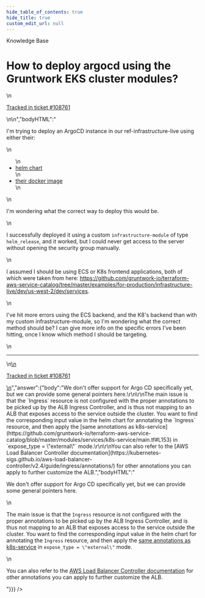 ```yaml
---
hide_table_of_contents: true
hide_title: true
custom_edit_url: null
---
```



<CenterLayout>
<span class="title">Knowledge Base</span>
<h1>How to deploy argocd using the Gruntwork EKS cluster modules?</h1>
<GitHub json={{"id":"D_kwDOF8slf84APzIm","number":465,"author":{"login":"yorinasub17"},"title":"How to deploy argocd using the Gruntwork EKS cluster modules?","body":"\nI'm trying to deploy an ArgoCD instance in our ref-infrastructure-live using either their:\r\n\r\n- [helm chart](https://github.com/argoproj/argo-helm/tree/main/charts/argo-cd)\r\n- [their docker image](https://hub.docker.com/r/argoproj/argocd)\r\n\r\nI'm wondering what the correct way to deploy this would be. \r\n\r\nI successfully deployed it using a custom `infrastructure-module` of type `helm_release`, and it worked, but I could never get access to the server without opening the security group manually.\r\n\r\nI assumed I should be using ECS or K8s frontend applications, both of which were taken from here: https://github.com/gruntwork-io/terraform-aws-service-catalog/tree/master/examples/for-production/infrastructure-live/dev/us-west-2/dev/services.\r\n\r\nI've hit more errors using the ECS backend, and the K8's backend than with my custom infrastructure-module, so I'm wondering what the correct method should be?  I can give more info on the specific errors I've been hitting, once I know which method I should be targeting.\r\n\r\n\n\n---\n\n<ins datetime=\"2022-06-13T19:35:02Z\">\n  <p><a href=\"https://support.gruntwork.io/hc/requests/108761\">Tracked in ticket #108761</a></p>\n</ins>\n","bodyHTML":"<p dir=\"auto\">I'm trying to deploy an ArgoCD instance in our ref-infrastructure-live using either their:</p>\n<ul dir=\"auto\">\n<li><a href=\"https://github.com/argoproj/argo-helm/tree/main/charts/argo-cd\">helm chart</a></li>\n<li><a href=\"https://hub.docker.com/r/argoproj/argocd\" rel=\"nofollow\">their docker image</a></li>\n</ul>\n<p dir=\"auto\">I'm wondering what the correct way to deploy this would be.</p>\n<p dir=\"auto\">I successfully deployed it using a custom <code class=\"notranslate\">infrastructure-module</code> of type <code class=\"notranslate\">helm_release</code>, and it worked, but I could never get access to the server without opening the security group manually.</p>\n<p dir=\"auto\">I assumed I should be using ECS or K8s frontend applications, both of which were taken from here: <a href=\"https://github.com/gruntwork-io/terraform-aws-service-catalog/tree/master/examples/for-production/infrastructure-live/dev/us-west-2/dev/services\">https://github.com/gruntwork-io/terraform-aws-service-catalog/tree/master/examples/for-production/infrastructure-live/dev/us-west-2/dev/services</a>.</p>\n<p dir=\"auto\">I've hit more errors using the ECS backend, and the K8's backend than with my custom infrastructure-module, so I'm wondering what the correct method should be?  I can give more info on the specific errors I've been hitting, once I know which method I should be targeting.</p>\n<hr>\n<ins datetime=\"2022-06-13T19:35:02Z\">\n  <p dir=\"auto\"><a href=\"https://support.gruntwork.io/hc/requests/108761\" rel=\"nofollow\">Tracked in ticket #108761</a></p>\n</ins>","answer":{"body":"We don't offer support for Argo CD specifically yet, but we can provide some general pointers here.\r\n\r\nThe main issue is that the `Ingress` resource is not configured with the proper annotations to be picked up by the ALB Ingress Controller, and is thus not mapping to an ALB that exposes access to the service outside the cluster. You want to find the corresponding input value in the helm chart for annotating the `Ingress` resource, and then apply the [same annotations as k8s-service](https://github.com/gruntwork-io/terraform-aws-service-catalog/blob/master/modules/services/k8s-service/main.tf#L153) in `expose_type = \"external\"` mode.\r\n\r\nYou can also refer to the [AWS Load Balancer Controller documentation](https://kubernetes-sigs.github.io/aws-load-balancer-controller/v2.4/guide/ingress/annotations/) for other annotations you can apply to further customize the ALB.","bodyHTML":"<p dir=\"auto\">We don't offer support for Argo CD specifically yet, but we can provide some general pointers here.</p>\n<p dir=\"auto\">The main issue is that the <code class=\"notranslate\">Ingress</code> resource is not configured with the proper annotations to be picked up by the ALB Ingress Controller, and is thus not mapping to an ALB that exposes access to the service outside the cluster. You want to find the corresponding input value in the helm chart for annotating the <code class=\"notranslate\">Ingress</code> resource, and then apply the <a href=\"https://github.com/gruntwork-io/terraform-aws-service-catalog/blob/master/modules/services/k8s-service/main.tf#L153\">same annotations as k8s-service</a> in <code class=\"notranslate\">expose_type = \"external\"</code> mode.</p>\n<p dir=\"auto\">You can also refer to the <a href=\"https://kubernetes-sigs.github.io/aws-load-balancer-controller/v2.4/guide/ingress/annotations/\" rel=\"nofollow\">AWS Load Balancer Controller documentation</a> for other annotations you can apply to further customize the ALB.</p>"}}} />

</CenterLayout>
  

<!-- ##DOCS-SOURCER-START
{
  "sourcePlugin": "github-discussions",
  "hash": "02297aa1c0dd4307a6944263d7b0473c"
}
##DOCS-SOURCER-END -->
